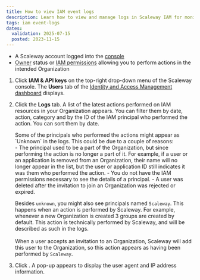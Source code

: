 ```yaml
---
title: How to view IAM event logs
description: Learn how to view and manage logs in Scaleway IAM for monitoring and troubleshooting.
tags: iam event-logs
dates:
  validation: 2025-07-15
  posted: 2023-11-15
---
```




<Requirements />

- A Scaleway account logged into the [console](https://console.scaleway.com)
- [Owner](/iam/concepts/#owner) status or [IAM permissions](/iam/concepts/#permission) allowing you to perform actions in the intended Organization

1. Click **IAM & API keys** on the top-right drop-down menu of the Scaleway console. The **Users** tab of the [Identity and Access Management dashboard](https://console.scaleway.com/iam/users) displays.
    <Lightbox image={image} alt="" />
2. Click the **Logs** tab.
    A list of the latest actions performed on IAM resources in your Organization appears. You can filter them by date, action, category and by the ID of the IAM principal who performed the action. You can sort them by date.

    <Message type="important">
    Some of the principals who performed the actions might appear as `Unknown` in the logs. This could be due to a couple of reasons: <br />
    - The principal used to be a part of the Organization, but since performing the action is no longer a part of it. For example, if a user or an application is removed from an Organization, their name will no longer appear in the list, but the user or application ID still indicates it was them who performed the action.
    - You do not have the IAM permissions necessary to see the details of a principal.
    - A user was deleted after the invitation to join an Organization was rejected or expired.
    <br />

    Besides `unknown`, you might also see principals named `Scaleway`. This happens when an action is performed by Scaleway. For example, whenever a new Organization is created 3 groups are created by default. This action is technically performed by Scaleway, and will be described as such in the logs.<br /><br />
    When a user accepts an invitation to an Organization, Scaleway will add this user to the Organization, so this action appears as having been performed by `Scaleway`.
    </Message>
3. Click <Icon name="seeMore" />. A pop-up appears to display the user agent and IP address information.


